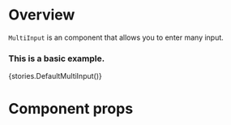 
<Meta title="Modules/Forms/Components/MultiInput" component={MultiInput} />

# Overview

`MultiInput` is an component that allows you to enter many input.

### This is a basic example.

<Preview>
    <Story name="MultiInput">{stories.DefaultMultiInput()}</Story>
</Preview>

# Component props

<Props of={MultiInput} />
